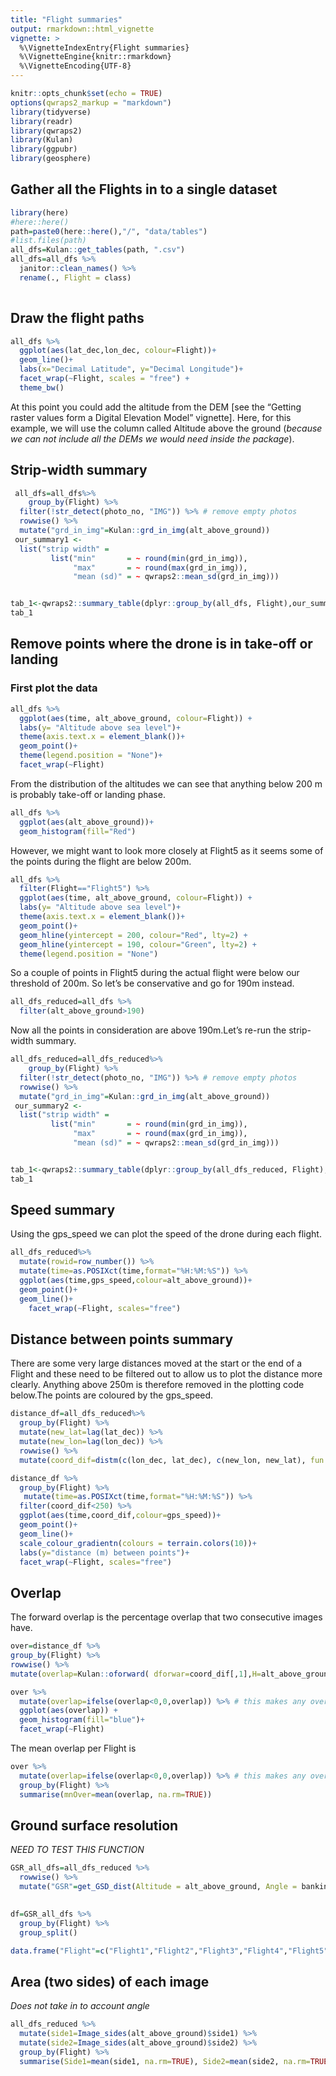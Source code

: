 ```yaml
---
title: "Flight summaries"
output: rmarkdown::html_vignette
vignette: >
  %\VignetteIndexEntry{Flight summaries}
  %\VignetteEngine{knitr::rmarkdown}
  %\VignetteEncoding{UTF-8}
---
```


```r
knitr::opts_chunk$set(echo = TRUE)
options(qwraps2_markup = "markdown")
library(tidyverse)
library(readr)
library(qwraps2)
library(Kulan)
library(ggpubr)
library(geosphere)
```


## Gather all the Flights in to a single dataset

```r
library(here)
#here::here()
path=paste0(here::here(),"/", "data/tables")
#list.files(path)
all_dfs=Kulan::get_tables(path, ".csv")
all_dfs=all_dfs %>% 
  janitor::clean_names() %>% 
  rename(., Flight = class)
  
```

## Draw the flight paths

```r
all_dfs %>% 
  ggplot(aes(lat_dec,lon_dec, colour=Flight))+
  geom_line()+
  labs(x="Decimal Latitude", y="Decimal Longitude")+
  facet_wrap(~Flight, scales = "free") + 
  theme_bw()
```

At this point you could add the altitude from the DEM [see the "Getting raster values form a Digital Elevation Model" vignette]. Here, for this example, we will use the column called Altitude above the ground (*because we can not include all the DEMs we would need inside the package*).

## Strip-width summary

```r
 all_dfs=all_dfs%>% 
    group_by(Flight) %>%
  filter(!str_detect(photo_no, "IMG")) %>% # remove empty photos
  rowwise() %>% 
  mutate("grd_in_img"=Kulan::grd_in_img(alt_above_ground))
 our_summary1 <-
  list("strip width" =
         list("min"       = ~ round(min(grd_in_img)),
              "max"       = ~ round(max(grd_in_img)),
              "mean (sd)" = ~ qwraps2::mean_sd(grd_in_img)))


tab_1<-qwraps2::summary_table(dplyr::group_by(all_dfs, Flight),our_summary1)
tab_1

```

## Remove points where the drone is in take-off or landing

### First plot the data

```r
all_dfs %>% 
  ggplot(aes(time, alt_above_ground, colour=Flight)) +
  labs(y= "Altitude above sea level")+
  theme(axis.text.x = element_blank())+
  geom_point()+
  theme(legend.position = "None")+
  facet_wrap(~Flight)

```

From the distribution of the altitudes we can see that anything below 200 m is probably take-off or landing phase. 

```r
all_dfs %>% 
  ggplot(aes(alt_above_ground))+
  geom_histogram(fill="Red")
```

However, we might want to look more closely at Flight5 as it seems some of the points during the flight are below 200m.

```r
all_dfs %>% 
  filter(Flight=="Flight5") %>% 
  ggplot(aes(time, alt_above_ground, colour=Flight)) +
  labs(y= "Altitude above sea level")+
  theme(axis.text.x = element_blank())+
  geom_point()+
  geom_hline(yintercept = 200, colour="Red", lty=2) +
  geom_hline(yintercept = 190, colour="Green", lty=2) +
  theme(legend.position = "None")

```

So a couple of points in Flight5 during the actual flight were below our threshold of 200m. So let's be conservative and go for 190m instead. 

```r
all_dfs_reduced=all_dfs %>% 
  filter(alt_above_ground>190)
```

Now all the points in consideration are above 190m.Let's re-run the strip-width summary.

```r
all_dfs_reduced=all_dfs_reduced%>% 
    group_by(Flight) %>%
  filter(!str_detect(photo_no, "IMG")) %>% # remove empty photos
  rowwise() %>% 
  mutate("grd_in_img"=Kulan::grd_in_img(alt_above_ground))
 our_summary2 <-
  list("strip width" =
         list("min"       = ~ round(min(grd_in_img)),
              "max"       = ~ round(max(grd_in_img)),
              "mean (sd)" = ~ qwraps2::mean_sd(grd_in_img)))


tab_1<-qwraps2::summary_table(dplyr::group_by(all_dfs_reduced, Flight),our_summary2)
tab_1

```


## Speed summary

Using the gps_speed we can plot the speed of the drone during each flight.

```r

all_dfs_reduced%>% 
  mutate(rowid=row_number()) %>% 
  mutate(time=as.POSIXct(time,format="%H:%M:%S")) %>% 
  ggplot(aes(time,gps_speed,colour=alt_above_ground))+
  geom_point()+
  geom_line()+
    facet_wrap(~Flight, scales="free")
```

## Distance between points summary

There are some very large distances moved at the start or the end of a Flight and these need to be filtered out to allow us to plot the distance more clearly. Anything above 250m is therefore removed in the plotting code below.The points are coloured by the gps_speed. 

```r
distance_df=all_dfs_reduced%>% 
  group_by(Flight) %>% 
  mutate(new_lat=lag(lat_dec)) %>%
  mutate(new_lon=lag(lon_dec)) %>%
  rowwise() %>%
  mutate(coord_dif=distm(c(lon_dec, lat_dec), c(new_lon, new_lat), fun = distHaversine))

distance_df %>% 
  group_by(Flight) %>% 
   mutate(time=as.POSIXct(time,format="%H:%M:%S")) %>% 
  filter(coord_dif<250) %>% 
  ggplot(aes(time,coord_dif,colour=gps_speed))+
  geom_point()+
  geom_line()+
  scale_colour_gradientn(colours = terrain.colors(10))+
  labs(y="distance (m) between points")+
  facet_wrap(~Flight, scales="free")
```



## Overlap

The forward overlap is the percentage overlap that two consecutive images have. 

```r
over=distance_df %>% 
group_by(Flight) %>%
rowwise() %>% 
mutate(overlap=Kulan::oforward( dforwar=coord_dif[,1],H=alt_above_ground ))

over %>%
  mutate(overlap=ifelse(overlap<0,0,overlap)) %>% # this makes any overlap less than 0 == 0
  ggplot(aes(overlap)) + 
  geom_histogram(fill="blue")+
  facet_wrap(~Flight)

```




The mean overlap per Flight is


```r
over %>%
  mutate(overlap=ifelse(overlap<0,0,overlap)) %>% # this makes any overlap less than 0 == 0
  group_by(Flight) %>% 
  summarise(mnOver=mean(overlap, na.rm=TRUE))

```



## Ground surface resolution 

*NEED TO TEST THIS FUNCTION*


```r

GSR_all_dfs=all_dfs_reduced %>% 
  rowwise() %>% 
  mutate("GSR"=get_GSD_dist(Altitude = alt_above_ground, Angle = banking_angle))
 

df=GSR_all_dfs %>% 
  group_by(Flight) %>% 
  group_split()

data.frame("Flight"=c("Flight1","Flight2","Flight3","Flight4","Flight5","Flight6","Flight7","Flight8"), "GSDh"= c(mean(df[[1]]$GSR$GSDh),mean(df[[2]]$GSR$GSDh),mean(df[[3]]$GSR$GSDh),mean(df[[4]]$GSR$GSDh),mean(df[[5]]$GSR$GSDh),mean(df[[6]]$GSR$GSDh),mean(df[[7]]$GSR$GSDh),mean(df[[8]]$GSR$GSDh)),"GSDw"= c(mean(df[[1]]$GSR$GSDw),mean(df[[2]]$GSR$GSDw),mean(df[[3]]$GSR$GSDw),mean(df[[4]]$GSR$GSDw),mean(df[[5]]$GSR$GSDw),mean(df[[6]]$GSR$GSDw),mean(df[[7]]$GSR$GSDw),mean(df[[8]]$GSR$GSDw)))

```


## Area (two sides) of each image

*Does not take in to account angle*

```r
all_dfs_reduced %>% 
  mutate(side1=Image_sides(alt_above_ground)$side1) %>% 
  mutate(side2=Image_sides(alt_above_ground)$side2) %>%
  group_by(Flight) %>%
  summarise(Side1=mean(side1, na.rm=TRUE), Side2=mean(side2, na.rm=TRUE))

```


